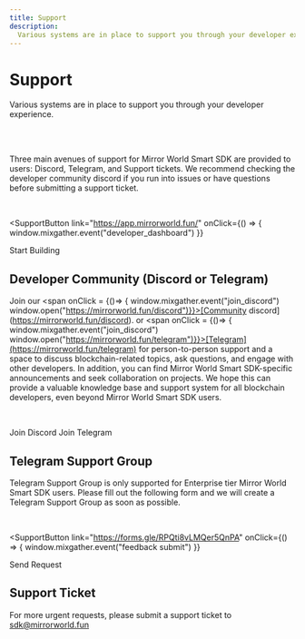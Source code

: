 ```yaml
---
title: Support
description:
  Various systems are in place to support you through your developer experience.
---
```


# Support

Various systems are in place to support you through your developer experience.

<ResourceSupportTable />

<br />

<br />

Three main avenues of support for Mirror World Smart SDK are provided to users:
Discord, Telegram, and Support tickets. We recommend checking the developer
community discord if you run into issues or have questions before submitting a
support ticket.

<br />

<SupportButton
  link="https://app.mirrorworld.fun/"
  onClick={() => {
    window.mixgather.event("developer_dashboard")
  }}
>
  Start Building
</SupportButton>

## Developer Community (Discord or Telegram)

Join our <span onClick = {()=> { window.mixgather.event("join_discord")
window.open("https://mirrorworld.fun/discord")}}>[Community
discord](https://mirrorworld.fun/discord)</span>. or <span onClick = {()=> {
window.mixgather.event("join_discord")
window.open("https://mirrorworld.fun/telegram")}}>[Telegram](https://mirrorworld.fun/telegram)</span> for
person-to-person support and a space to discuss blockchain-related topics, ask
questions, and engage with other developers. In addition, you can find Mirror
World Smart SDK-specific announcements and seek collaboration on projects. We
hope this can provide a valuable knowledge base and support system for all
blockchain developers, even beyond Mirror World Smart SDK users.

<br />

<SupportButton leftIcon="discord" link="https://mirrorworld.fun/discord">Join Discord</SupportButton>
<SupportButton leftIcon="telegram" link="https://mirrorworld.fun/telegram">Join Telegram</SupportButton>

## Telegram Support Group

Telegram Support Group is only supported for Enterprise tier Mirror World Smart
SDK users. Please fill out the following form and we will create a Telegram
Support Group as soon as possible.

<br />

<SupportButton
  link="https://forms.gle/RPQti8vLMQer5QnPA"
  onClick={() => {
    window.mixgather.event("feedback submit")
  }}
>
  Send Request
</SupportButton>

## Support Ticket

For more urgent requests, please submit a support ticket to
[sdk@mirrorworld.fun](mailto:sdk@mirrorworld.fun)
